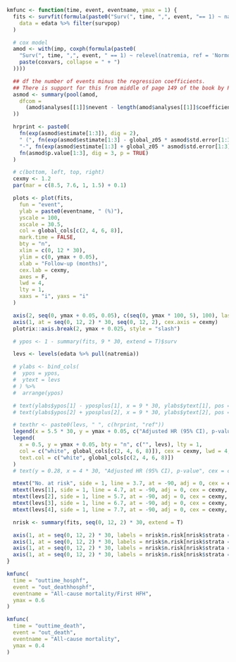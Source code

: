 ```r

kmfunc <- function(time, event, eventname, ymax = 1) {
  fits <- survfit(formula(paste0("Surv(", time, ",", event, "== 1) ~ natremia")),
    data = edata %>% filter(survpop)
  )

  # cox model
  amod <- with(imp, coxph(formula(paste0(
    "Surv(", time, ",", event, " == 1) ~ relevel(natremia, ref = 'Normo/Normo') + ",
    paste(coxvars, collapse = " + ")
  ))))

  ## df the number of events minus the regression coefficients.
  ## There is support for this from middle of page 149 of the book by Parmer & Machin (ISBN 0471936405)
  asmod <- summary(pool(amod,
    dfcom =
      (amod$analyses[[1]]$nevent - length(amod$analyses[[1]]$coefficients))
  ))

  hrprint <- paste0(
    fn(exp(asmod$estimate[1:3]), dig = 2),
    " (", fn(exp(asmod$estimate[1:3] - global_z05 * asmod$std.error[1:3]), dig = 2),
    "-", fn(exp(asmod$estimate[1:3] + global_z05 * asmod$std.error[1:3]), dig = 2), "), ",
    fn(asmod$p.value[1:3], dig = 3, p = TRUE)
  )

  # c(bottom, left, top, right)
  cexmy <- 1.2
  par(mar = c(8.5, 7.6, 1, 1.5) + 0.1)

  plots <- plot(fits,
    fun = "event",
    ylab = paste0(eventname, " (%)"),
    yscale = 100,
    xscale = 30.5,
    col = global_cols[c(2, 4, 6, 8)],
    mark.time = FALSE,
    bty = "n",
    xlim = c(0, 12 * 30),
    ylim = c(0, ymax + 0.05),
    xlab = "Follow-up (months)",
    cex.lab = cexmy,
    axes = F,
    lwd = 4,
    lty = 1,
    xaxs = "i", yaxs = "i"
  )

  axis(2, seq(0, ymax + 0.05, 0.05), c(seq(0, ymax * 100, 5), 100), las = 2, cex.axis = cexmy)
  axis(1, at = seq(0, 12, 2) * 30, seq(0, 12, 2), cex.axis = cexmy)
  plotrix::axis.break(2, ymax + 0.025, style = "slash")

  # ypos <- 1 - summary(fits, 9 * 30, extend = T)$surv

  levs <- levels(edata %>% pull(natremia))

  # ylabs <- bind_cols(
  #  ypos = ypos,
  #  ytext = levs
  # ) %>%
  #  arrange(ypos)

  # text(ylabs$ypos[1] - yposplus[1], x = 9 * 30, ylabs$ytext[1], pos = 4, cex = cexmy)
  # text(ylabs$ypos[2] + yposplus[2], x = 9 * 30, ylabs$ytext[2], pos = 2, cex = cexmy)

  # texthr <- paste0(levs, " ", c(hrprint, "ref"))
  legend(x = 5.5 * 30, y = ymax + 0.05, c("Adjusted HR (95% CI), p-value", hrprint, "ref"), cex = cexmy, adj = 0.5, bty = "n")
  legend(
    x = 0.5, y = ymax + 0.05, bty = "n", c("", levs), lty = 1,
    col = c("white", global_cols[c(2, 4, 6, 8)]), cex = cexmy, lwd = 4,
    text.col = c("white", global_cols[c(2, 4, 6, 8)])
  )
  # text(y = 0.28, x = 4 * 30, "Adjusted HR (95% CI), p-value", cex = cexmy, adj = 0.5)

  mtext("No. at risk", side = 1, line = 3.7, at = -90, adj = 0, cex = cexmy, font = 2)
  mtext(levs[1], side = 1, line = 4.7, at = -90, adj = 0, cex = cexmy, col = global_cols[2])
  mtext(levs[2], side = 1, line = 5.7, at = -90, adj = 0, cex = cexmy, col = global_cols[4])
  mtext(levs[3], side = 1, line = 6.7, at = -90, adj = 0, cex = cexmy, col = global_cols[6])
  mtext(levs[4], side = 1, line = 7.7, at = -90, adj = 0, cex = cexmy, col = global_cols[8])

  nrisk <- summary(fits, seq(0, 12, 2) * 30, extend = T)

  axis(1, at = seq(0, 12, 2) * 30, labels = nrisk$n.risk[nrisk$strata == paste0("natremia=", levs[1])], line = 3.7, tick = FALSE, cex.axis = cexmy)
  axis(1, at = seq(0, 12, 2) * 30, labels = nrisk$n.risk[nrisk$strata == paste0("natremia=", levs[2])], line = 4.7, tick = FALSE, cex.axis = cexmy)
  axis(1, at = seq(0, 12, 2) * 30, labels = nrisk$n.risk[nrisk$strata == paste0("natremia=", levs[3])], line = 5.7, tick = FALSE, cex.axis = cexmy)
  axis(1, at = seq(0, 12, 2) * 30, labels = nrisk$n.risk[nrisk$strata == paste0("natremia=", levs[4])], line = 6.7, tick = FALSE, cex.axis = cexmy)
}
```

```r
kmfunc(
  time = "outtime_hosphf",
  event = "out_deathhosphf",
  eventname = "All-cause mortality/First HFH",
  ymax = 0.6
)
```

```r
kmfunc(
  time = "outtime_death",
  event = "out_death",
  eventname = "All-cause mortality",
  ymax = 0.4
)
```

